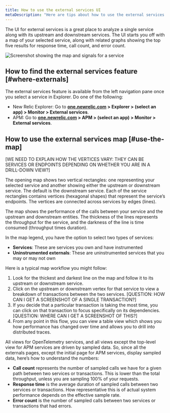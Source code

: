 ```yaml
---
title: How to use the external services UI
metaDescription: "Here are tips about how to use the external services UI"
---
```


The UI for external services is a great place to analyze a single service along with its upstream and downstream services. The UI starts you off with a map of your selected service, along with related graphs showing the top five results for response time, call count, and error count.

![Screenshot showing the map and signals for a service](./images/externals-ui-overview.png "Screenshot showing the map and signals for a service")

## How to find the external services feature [#where-externals]

The external services feature is available from the left navigation pane once you select a service in Explorer. Do one of the following:

   * New Relic Explorer: Go to **[one.newrelic.com](https://one.newrelic.com) > Explorer > (select an app) > Monitor > External services**.
   * APM: Go to **[one.newrelic.com](https://one.newrelic.com) > APM > (select an app) > Monitor > External services**.

## How to use the external services map [#use-the-map]

[WE NEED TO EXPLAIN HOW THE VERTICES VARY: THEY CAN BE SERVICES OR ENDPOINTS DEPENDING ON WHETHER YOU ARE IN A DRILL-DOWN VIEW?]

The opening map shows two vertical rectangles: one representing your selected service and another showing either the upstream or downstream service. The default is the downstream service. Each of the service rectangles contains vertices (hexagonal shapes) that represent the service’s endpoints. The vertices are connected across services by edges (lines). 

The map shows the performance of the calls between your service and the upstream and downstream entities. The thickness of the lines represents the throughput for the service, and the darkness of the line is time consumed (throughput times duration).

In the map legend, you have the option to select two types of services:

  * **Services**: These are services you own and have instrumented
  * **Uninstrumented externals**: These are uninstrumented services that you may or may not own

Here is a typical map workflow you might follow:

1. Look for the thickest and darkest line on the map and follow it to its upstream or downstream service.
2. Click on the upstream or downstream vertex for that service to view a breakdown of transactions between the two services.
[QUESTION: HOW CAN I GET A SCREENSHOT OF A SINGLE TRANSACTION?]
3. If you decide that a particular transaction is taking the most time, you can click on that transaction to focus specifically on its dependencies.
[QUESTION: WHERE CAN I GET A SCREENSHOT OF THIS?]
4. From any point in this flow, you can view a table view which shows you how performance has changed over time and allows you to drill into distributed traces. 

All views for OpenTelemetry services, and all views except the top-level view for APM services are driven by sampled data. So, since all the externals pages, except the initial page for APM services, display sampled data, here’s how to understand the numbers:

  * **Call count** represents the number of sampled calls we have for a given path between two services or transactions. This is lower than the total throughput, unless you are sampling 100% of your requests.
  * **Response time** is the average duration of sampled calls between two services or transactions. How representative this is of actual system performance depends on the effective sample rate.
  * **Error count** is the number of sampled calls between two services or transactions that had errors.

